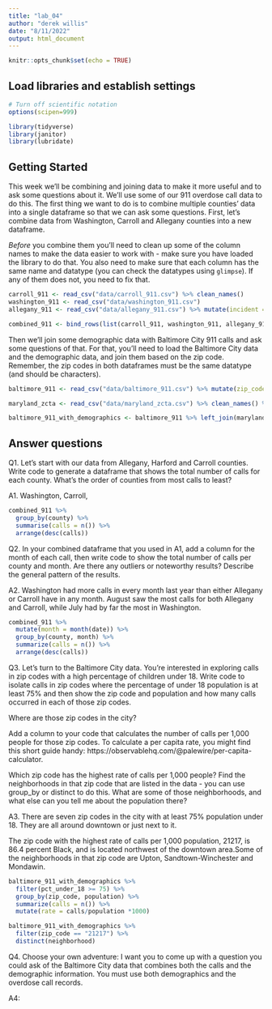 ```yaml
---
title: "lab_04"
author: "derek willis"
date: "8/11/2022"
output: html_document
---
```


```r
knitr::opts_chunk$set(echo = TRUE)
```

## Load libraries and establish settings

```r
# Turn off scientific notation
options(scipen=999)

library(tidyverse)
library(janitor)
library(lubridate)
```

## Getting Started

This week we'll be combining and joining data to make it more useful and to ask some questions about it. We'll use some of our 911 overdose call data to do this. The first thing we want to do is to combine multiple counties' data into a single dataframe so that we can ask some questions. First, let's combine data from Washington, Carroll and Allegany counties into a new dataframe.

*Before* you combine them you'll need to clean up some of the column names to make the data easier to work with - make sure you have loaded the library to do that. You also need to make sure that each column has the same name and datatype (you can check the datatypes using `glimpse`). If any of them does not, you need to fix that.

```r
carroll_911 <- read_csv("data/carroll_911.csv") %>% clean_names()
washington_911 <- read_csv("data/washington_911.csv")
allegany_911 <- read_csv("data/allegany_911.csv") %>% mutate(incident = as.character(incident))

combined_911 <- bind_rows(list(carroll_911, washington_911, allegany_911))
```

Then we'll join some demographic data with Baltimore City 911 calls and ask some questions of that. For that, you'll need to load the Baltimore City data and the demographic data, and join them based on the zip code. Remember, the zip codes in both dataframes must be the same datatype (and should be characters).

```r
baltimore_911 <- read_csv("data/baltimore_911.csv") %>% mutate(zip_code = as.character(zip_code))

maryland_zcta <- read_csv("data/maryland_zcta.csv") %>% clean_names() %>% mutate(zcta5n = as.character(zcta5n))

baltimore_911_with_demographics <- baltimore_911 %>% left_join(maryland_zcta, by=c('zip_code' = 'zcta5n'))
```

## Answer questions

Q1. Let's start with our data from Allegany, Harford and Carroll counties. Write code to generate a dataframe that shows the total number of calls for each county. What's the order of counties from most calls to least?

A1. Washington, Carroll, 

```r
combined_911 %>% 
  group_by(county) %>% 
  summarise(calls = n()) %>% 
  arrange(desc(calls))
```

Q2. In your combined dataframe that you used in A1, add a column for the month of each call, then write code to show the total number of calls per county and month. Are there any outliers or noteworthy results? Describe the general pattern of the results.

A2. Washington had more calls in every month last year than either Allegany or Carroll have in any month. August saw the most calls for both Allegany and Carroll, while July had by far the most in Washington.

```r
combined_911 %>% 
  mutate(month = month(date)) %>% 
  group_by(county, month) %>% 
  summarize(calls = n()) %>% 
  arrange(desc(calls))
```

Q3. Let's turn to the Baltimore City data. You're interested in exploring calls in zip codes with a high percentage of children under 18. Write code to isolate calls in zip codes where the percentage of under 18 population is at least 75% and then show the zip code and population and how many calls occurred in each of those zip codes. 

Where are those zip codes in the city?

Add a column to your code that calculates the number of calls per 1,000 people for those zip codes. To calculate a per capita rate, you might find this short guide handy: https://observablehq.com/@palewire/per-capita-calculator.

Which zip code has the highest rate of calls per 1,000 people? Find the neighborhoods in that zip code that are listed in the data - you can use group_by or distinct to do this. What are some of those neighborhoods, and what else can you tell me about the population there?

A3. There are seven zip codes in the city with at least 75% population under 18. They are all around downtown or just next to it.

The zip code with the highest rate of calls per 1,000 population, 21217, is 86.4 percent Black, and is located northwest of the downtown area.Some of the neighborhoods in that zip code are Upton, Sandtown-Winchester and Mondawin.

```r
baltimore_911_with_demographics %>% 
  filter(pct_under_18 >= 75) %>% 
  group_by(zip_code, population) %>% 
  summarize(calls = n()) %>% 
  mutate(rate = calls/population *1000)

baltimore_911_with_demographics %>% 
  filter(zip_code == "21217") %>% 
  distinct(neighborhood) 
```

Q4. Choose your own adventure: I want you to come up with a question you could ask of the Baltimore City data that combines both the calls and the demographic information. You must use both demographics and the overdose call records.

A4: 

```r

```
